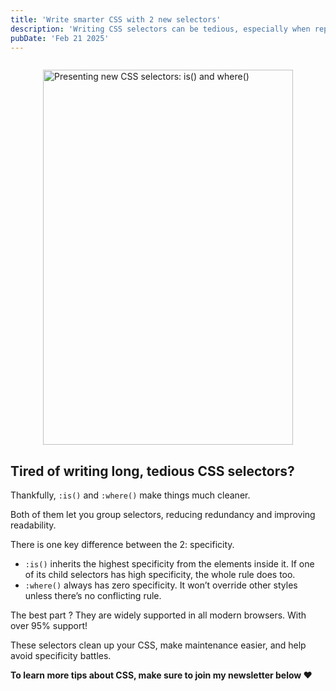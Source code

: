 ```yaml
---
title: 'Write smarter CSS with 2 new selectors'
description: 'Writing CSS selectors can be tedious, especially when repeating long lists of elements. Thankfully, :is() and :where() make things much cleaner.'
pubDate: 'Feb 21 2025'
---
```



<Image
	src="/short/02-2025/css-selectors-is-and-where.png"
	alt="Presenting new CSS selectors: is() and where()"
	width="400"
	height="600"
	style="margin: 2em auto 1em auto; display: block; border: 4px solid var(--border)"
/>

## Tired of writing long, tedious CSS selectors?

Thankfully, `:is()` and `:where()` make things much cleaner.

Both of them let you group selectors, reducing redundancy and improving readability.

There is one key difference between the 2: specificity.

- `:is()` inherits the highest specificity from the elements inside it. If one of its child selectors has high specificity, the whole rule does too.
- `:where()` always has zero specificity. It won’t override other styles unless there’s no conflicting rule.

The best part ?
They are widely supported in all modern browsers.
With over 95% support!

These selectors clean up your CSS, make maintenance easier, and help avoid specificity battles.

**To learn more tips about CSS, make sure to join my newsletter below ❤️**
